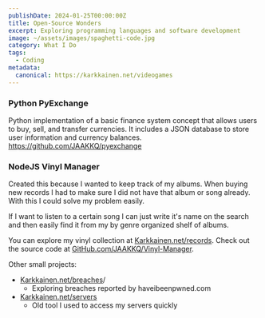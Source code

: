 ```yaml
---
publishDate: 2024-01-25T00:00:00Z
title: Open-Source Wonders
excerpt: Exploring programming languages and software development
image: ~/assets/images/spaghetti-code.jpg
category: What I Do
tags:
  - Coding
metadata:
  canonical: https://karkkainen.net/videogames
---
```

### Python PyExchange
Python implementation of a basic finance system concept that allows users to buy, sell, and transfer currencies. It includes a JSON database to store user information and currency balances.
https://github.com/JAAKKQ/pyexchange

### NodeJS Vinyl Manager
Created this because I wanted to keep track of my albums. When buying new records I had to make sure I did not have that album or song already. With this I could solve my problem easily.

If I want to listen to a certain song I can just write it's name on the search and then easily find it from my by genre organized shelf of albums.

You can explore my vinyl collection at
[Karkkainen.net/records](/records).
Check out the source code at [GitHub.com/JAAKKQ/Vinyl-Manager](https://github.com/JAAKKQ/Vinyl-Manager).

Other small projects:
- [Karkkainen.net/breaches](/breaches)/
  - Exploring breaches reported by haveibeenpwned.com
- [Karkkainen.net/servers](/servers)
  - Old tool I used to access my servers quickly